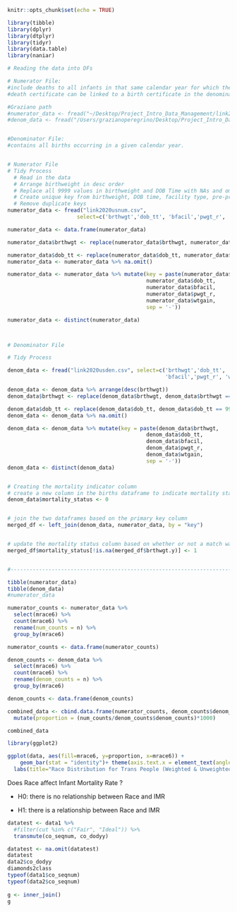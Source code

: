 ```r
knitr::opts_chunk$set(echo = TRUE)
```

```r
library(tibble)
library(dplyr)
library(dtplyr)
library(tidyr)
library(data.table)
library(naniar)

# Reading the data into DFs 

# Numerator File: 
#include deaths to all infants in that same calendar year for which the 
#death certificate can be linked to a birth certificate in the denominator file.

#Graziano path
#numerator_data <- fread("~/Desktop/Project_Intro_Data_Management/link2020usnum.csv", select=c('mrace6'))
#denom_data <- fread("/Users/grazianoperegrino/Desktop/Project_Intro_Data_Management/link2020usden.csv", select=c('mrace6'))


#Denominator File: 
#contains all births occurring in a given calendar year.


# Numerator File
# Tidy Process
  # Read in the data
  # Arrange birthweight in desc order
  # Replace all 9999 values in birthweight and DOB Time with NAs and omit
  # Create unique key from birthweight, DOB time, facility type, pre-pregnancy     weight, weight gain 
  # Remove duplicate keys 
numerator_data <- fread("link2020usnum.csv", 
                      select=c('brthwgt','dob_tt', 'bfacil','pwgt_r', 'wtgain')) %>% arrange(desc(brthwgt))

numerator_data <- data.frame(numerator_data)

numerator_data$brthwgt <- replace(numerator_data$brthwgt, numerator_data$brthwgt == 9999, NA)

numerator_data$dob_tt <- replace(numerator_data$dob_tt, numerator_data$dob_tt == 9999, NA)
numerator_data <- numerator_data %>% na.omit()

numerator_data <- numerator_data %>% mutate(key = paste(numerator_data$brthwgt,
                                            numerator_data$dob_tt,
                                            numerator_data$bfacil,
                                            numerator_data$pwgt_r,
                                            numerator_data$wtgain,
                                            sep = '-'))

numerator_data <- distinct(numerator_data)



# Denominator File

# Tidy Process

denom_data <- fread("link2020usden.csv", select=c('brthwgt','dob_tt',
                                                  'bfacil','pwgt_r', 'wtgain'))

denom_data <- denom_data %>% arrange(desc(brthwgt)) 
denom_data$brthwgt <- replace(denom_data$brthwgt, denom_data$brthwgt == 9999, NA)

denom_data$dob_tt <- replace(denom_data$dob_tt, denom_data$dob_tt == 9999, NA) 
denom_data <- denom_data %>% na.omit()

denom_data <- denom_data %>% mutate(key = paste(denom_data$brthwgt,
                                            denom_data$dob_tt,
                                            denom_data$bfacil,
                                            denom_data$pwgt_r,
                                            denom_data$wtgain,
                                            sep = '-'))
denom_data <- distinct(denom_data)


# Creating the mortality indicator column 
# create a new column in the births dataframe to indicate mortality status
denom_data$mortality_status <- 0


# join the two dataframes based on the primary key column
merged_df <- left_join(denom_data, numerator_data, by = "key")


# update the mortality status column based on whether or not a match was found
merged_df$mortality_status[!is.na(merged_df$brthwgt.y)] <- 1


#---------------------------------------------------------------------------#

tibble(numerator_data)
tibble(denom_data)
#numerator_data

numerator_counts <- numerator_data %>%
  select(mrace6) %>%
  count(mrace6) %>%
  rename(num_counts = n) %>%
  group_by(mrace6)

numerator_counts <- data.frame(numerator_counts)

denom_counts <- denom_data %>%
  select(mrace6) %>%
  count(mrace6) %>%
  rename(denom_counts = n) %>%
  group_by(mrace6)

denom_counts <- data.frame(denom_counts)

combined_data <- cbind.data.frame(numerator_counts, denom_counts$denom_counts)%>%
  mutate(proportion = (num_counts/denom_counts$denom_counts)*1000)

combined_data
```



```r
library(ggplot2)

ggplot(data, aes(fill=mrace6, y=proportion, x=mrace6)) + 
    geom_bar(stat = "identity")+ theme(axis.text.x = element_text(angle = 45, vjust = 1, hjust=1)) +
  labs(title="Race Distribution for Trans People (Weighted & Unweighted)")

```

Does Race affect Infant Mortality Rate ?

- H0: there is no relationship between Race and IMR

- H1: there is a relationship between Race and IMR

```r
datatest <- data1 %>%
  #filter(cut %in% c("Fair", "Ideal")) %>%
  transmute(co_seqnum, co_dodyy)

datatest <- na.omit(datatest)
datatest
data2$co_dodyy
diamonds2class
typeof(data1$co_seqnum)
typeof(data2$co_seqnum)
              
g <- inner_join()
g
```
